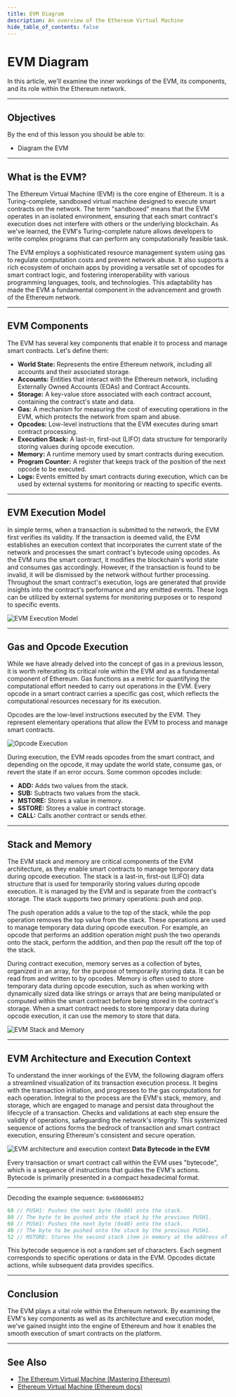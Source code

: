 ```yaml
---
title: EVM Diagram
description: An overview of the Ethereum Virtual Machine
hide_table_of_contents: false
---
```


# EVM Diagram

In this article, we'll examine the inner workings of the EVM, its components, and its role within the Ethereum network.

---

## Objectives

By the end of this lesson you should be able to:

- Diagram the EVM

---

## What is the EVM?

The Ethereum Virtual Machine (EVM) is the core engine of Ethereum. It is a Turing-complete, sandboxed virtual machine designed to execute smart contracts on the network. The term "sandboxed" means that the EVM operates in an isolated environment, ensuring that each smart contract's execution does not interfere with others or the underlying blockchain. As we've learned, the EVM's Turing-complete nature allows developers to write complex programs that can perform any computationally feasible task.

The EVM employs a sophisticated resource management system using gas to regulate computation costs and prevent network abuse. It also supports a rich ecosystem of onchain apps by providing a versatile set of opcodes for smart contract logic, and fostering interoperability with various programming languages, tools, and technologies. This adaptability has made the EVM a fundamental component in the advancement and growth of the Ethereum network.

---

## EVM Components

The EVM has several key components that enable it to process and manage smart contracts. Let's define them:

- **World State:** Represents the entire Ethereum network, including all accounts and their associated storage.
- **Accounts:** Entities that interact with the Ethereum network, including Externally Owned Accounts (EOAs) and Contract Accounts.
- **Storage:** A key-value store associated with each contract account, containing the contract's state and data.
- **Gas:** A mechanism for measuring the cost of executing operations in the EVM, which protects the network from spam and abuse.
- **Opcodes:** Low-level instructions that the EVM executes during smart contract processing.
- **Execution Stack:** A last-in, first-out (LIFO) data structure for temporarily storing values during opcode execution.
- **Memory:** A runtime memory used by smart contracts during execution.
- **Program Counter:** A register that keeps track of the position of the next opcode to be executed.
- **Logs:** Events emitted by smart contracts during execution, which can be used by external systems for monitoring or reacting to specific events.

---

## EVM Execution Model

In simple terms, when a transaction is submitted to the network, the EVM first verifies its validity. If the transaction is deemed valid, the EVM establishes an execution context that incorporates the current state of the network and processes the smart contract's bytecode using opcodes. As the EVM runs the smart contract, it modifies the blockchain's world state and consumes gas accordingly. However, if the transaction is found to be invalid, it will be dismissed by the network without further processing. Throughout the smart contract's execution, logs are generated that provide insights into the contract's performance and any emitted events. These logs can be utilized by external systems for monitoring purposes or to respond to specific events.

![EVM Execution Model](/images/learn/ethereum-virtual-machine/evm-execution-basic.png)

---

## Gas and Opcode Execution

While we have already delved into the concept of gas in a previous lesson, it is worth reiterating its critical role within the EVM and as a fundamental component of Ethereum. Gas functions as a metric for quantifying the computational effort needed to carry out operations in the EVM. Every opcode in a smart contract carries a specific gas cost, which reflects the computational resources necessary for its execution.

Opcodes are the low-level instructions executed by the EVM. They represent elementary operations that allow the EVM to process and manage smart contracts.

![Opcode Execution](/images/learn/ethereum-virtual-machine/opcode-execution.png)

During execution, the EVM reads opcodes from the smart contract, and depending on the opcode, it may update the world state, consume gas, or revert the state if an error occurs. Some common opcodes include:

- **ADD:** Adds two values from the stack.
- **SUB:** Subtracts two values from the stack.
- **MSTORE:** Stores a value in memory.
- **SSTORE:** Stores a value in contract storage.
- **CALL:** Calls another contract or sends ether.

---

## Stack and Memory

The EVM stack and memory are critical components of the EVM architecture, as they enable smart contracts to manage temporary data during opcode execution. The stack is a last-in, first-out (LIFO) data structure that is used for temporarily storing values during opcode execution. It is managed by the EVM and is separate from the contract's storage. The stack supports two primary operations: push and pop.

The push operation adds a value to the top of the stack, while the pop operation removes the top value from the stack. These operations are used to manage temporary data during opcode execution. For example, an opcode that performs an addition operation might push the two operands onto the stack, perform the addition, and then pop the result off the top of the stack.

During contract execution, memory serves as a collection of bytes, organized in an array, for the purpose of temporarily storing data. It can be read from and written to by opcodes. Memory is often used to store temporary data during opcode execution, such as when working with dynamically sized data like strings or arrays that are being manipulated or computed within the smart contract before being stored in the contract's storage. When a smart contract needs to store temporary data during opcode execution, it can use the memory to store that data.

![EVM Stack and Memory](/images/learn/ethereum-virtual-machine/evm-stack-memory.png)

---

## EVM Architecture and Execution Context

To understand the inner workings of the EVM, the following diagram offers a streamlined visualization of its transaction execution process. It begins with the transaction initiation, and progresses to the gas computations for each operation. Integral to the process are the EVM's stack, memory, and storage, which are engaged to manage and persist data throughout the lifecycle of a transaction. Checks and validations at each step ensure the validity of operations, safeguarding the network's integrity. This systemized sequence of actions forms the bedrock of transaction and smart contract execution, ensuring Ethereum's consistent and secure operation.

![EVM architecture and execution context](/images/learn/ethereum-virtual-machine/evm-architecture-execution.png)
<Note>
**Data Bytecode in the EVM**

Every transaction or smart contract call within the EVM uses "bytecode", which
is a sequence of instructions that guides the EVM's actions. Bytecode is
primarily presented in a compact hexadecimal format.

---

Decoding the example sequence: `0x6080604052`

```go
60 // PUSH1: Pushes the next byte (0x80) onto the stack.
80 // The byte to be pushed onto the stack by the previous PUSH1.
60 // PUSH1: Pushes the next byte (0x40) onto the stack.
40 // The byte to be pushed onto the stack by the previous PUSH1.
52 // MSTORE: Stores the second stack item in memory at the address of the first.
```

This bytecode sequence is not a random set of characters. Each segment corresponds to specific operations or data in the EVM. Opcodes dictate actions, while subsequent data provides specifics.
</Note>


---

## Conclusion

The EVM plays a vital role within the Ethereum network. By examining the EVM's key components as well as its architecture and execution model, we've gained insight into the engine of Ethereum and how it enables the smooth execution of smart contracts on the platform.

---

## See Also

- [The Ethereum Virtual Machine (Mastering Ethereum)](https://cypherpunks-core.github.io/ethereumbook/13evm.html#evm_architecture)
- [Ethereum Virtual Machine (Ethereum docs)](https://ethereum.org/en/developers/docs/evm/)


[the ethereum virtual machine (mastering ethereum)]: https://cypherpunks-core.github.io/ethereumbook/13evm.html#evm_architecture
